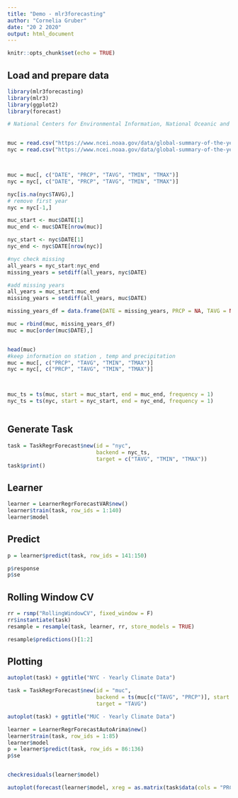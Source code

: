 ```yaml
---
title: "Demo - mlr3forecasting"
author: "Cornelia Gruber"
date: "20 2 2020"
output: html_document
---
```


```r
knitr::opts_chunk$set(echo = TRUE)
```

## Load and prepare data


```r
library(mlr3forecasting)
library(mlr3)
library(ggplot2)
library(forecast)

# National Centers for Environmental Information, National Oceanic and Atmospheric Administration


muc = read.csv("https://www.ncei.noaa.gov/data/global-summary-of-the-year/access/GM000004199.csv")
nyc = read.csv("https://www.ncei.noaa.gov/data/global-summary-of-the-year/access/USW00094728.csv")



muc = muc[, c("DATE", "PRCP", "TAVG", "TMIN", "TMAX")]
nyc = nyc[, c("DATE", "PRCP", "TAVG", "TMIN", "TMAX")]

nyc[is.na(nyc$TAVG),]
# remove first year
nyc = nyc[-1,]

muc_start <- muc$DATE[1]
muc_end <- muc$DATE[nrow(muc)]

nyc_start <- nyc$DATE[1]
nyc_end <- nyc$DATE[nrow(nyc)]

#nyc check missing
all_years = nyc_start:nyc_end
missing_years = setdiff(all_years, nyc$DATE)

#add missing years
all_years = muc_start:muc_end
missing_years = setdiff(all_years, muc$DATE)

missing_years_df = data.frame(DATE = missing_years, PRCP = NA, TAVG = NA, TMIN = NA, TMAX = NA) 

muc = rbind(muc, missing_years_df)
muc = muc[order(muc$DATE),]


head(muc)
#keep information on station , temp and precipitation
muc = muc[, c("PRCP", "TAVG", "TMIN", "TMAX")]
nyc = nyc[, c("PRCP", "TAVG", "TMIN", "TMAX")]



muc_ts = ts(muc, start = muc_start, end = muc_end, frequency = 1)
nyc_ts = ts(nyc, start = nyc_start, end = nyc_end, frequency = 1)



```

## Generate Task



```r
task = TaskRegrForecast$new(id = "nyc",
                            backend = nyc_ts,
                            target = c("TAVG", "TMIN", "TMAX"))
task$print()
```

## Learner

```r
learner = LearnerRegrForecastVAR$new()
learner$train(task, row_ids = 1:140)
learner$model

```


## Predict

```r
p = learner$predict(task, row_ids = 141:150)

p$response
p$se
```

## Rolling Window CV

```r

rr = rsmp("RollingWindowCV", fixed_window = F)
rr$instantiate(task)
resample = resample(task, learner, rr, store_models = TRUE)

resample$predictions()[1:2]
```

## Plotting

```r

autoplot(task) + ggtitle("NYC - Yearly Climate Data")

task = TaskRegrForecast$new(id = "muc",
                            backend = ts(muc[c("TAVG", "PRCP")], start = muc_start, end = muc_end, frequency = 1),
                            target = "TAVG")

autoplot(task) + ggtitle("MUC - Yearly Climate Data")

learner = LearnerRegrForecastAutoArima$new()
learner$train(task, row_ids = 1:85)
learner$model
p = learner$predict(task, row_ids = 86:136)
p$se


checkresiduals(learner$model)

autoplot(forecast(learner$model, xreg = as.matrix(task$data(cols = "PRCP", rows = 131:136 )))) + ylab("value")
```


